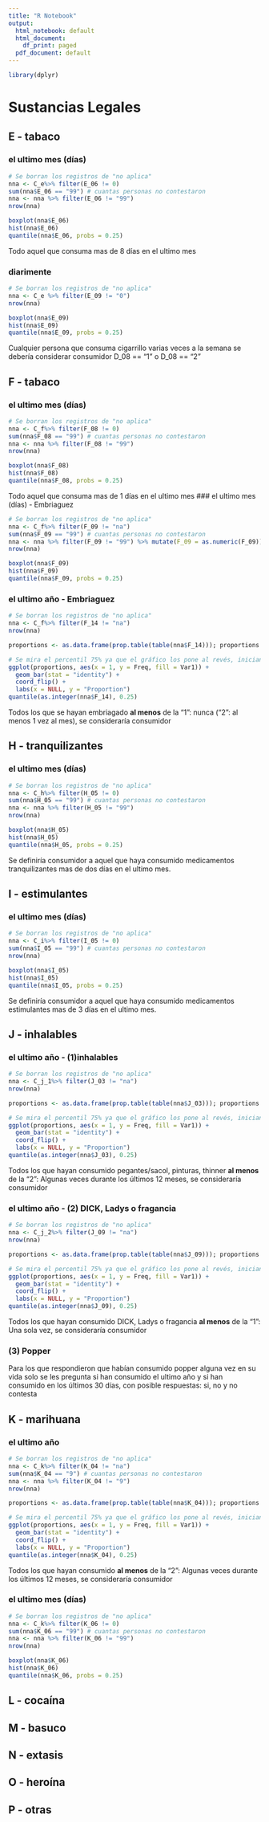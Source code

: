 ---
title: "R Notebook"
output:
  html_notebook: default
  html_document:
    df_print: paged
  pdf_document: default
---
```{r}
library(dplyr)
```

# Sustancias Legales
## E - tabaco

###   el ultimo mes (días)
```{r}
# Se borran los registros de "no aplica"
nna <- C_e%>% filter(E_06 != 0)
sum(nna$E_06 == "99") # cuantas personas no contestaron
nna <- nna %>% filter(E_06 != "99")
nrow(nna)
```

```{r}
boxplot(nna$E_06)
hist(nna$E_06)
quantile(nna$E_06, probs = 0.25)
```
Todo aquel que consuma mas de 8 días en el ultimo mes

###   diarimente
```{r}
# Se borran los registros de "no aplica"
nna <- C_e %>% filter(E_09 != "0")
nrow(nna)
```

```{r}
boxplot(nna$E_09)
hist(nna$E_09)
quantile(nna$E_09, probs = 0.25)
```
Cualquier persona que consuma cigarrillo varias veces a la semana se debería considerar consumidor D_08 == "1" o  D_08 == "2"

## F - tabaco
###   el ultimo mes (días)
```{r}
# Se borran los registros de "no aplica"
nna <- C_f%>% filter(F_08 != 0)
sum(nna$F_08 == "99") # cuantas personas no contestaron
nna <- nna %>% filter(F_08 != "99")
nrow(nna)
```

```{r}
boxplot(nna$F_08)
hist(nna$F_08)
quantile(nna$F_08, probs = 0.25)
```


Todo aquel que consuma mas de 1 días en el ultimo mes
###  el ultimo mes (días) - Embriaguez
```{r}
# Se borran los registros de "no aplica"
nna <- C_f%>% filter(F_09 != "na")
sum(nna$F_09 == "99") # cuantas personas no contestaron
nna <- nna %>% filter(F_09 != "99") %>% mutate(F_09 = as.numeric(F_09))
nrow(nna)
```

```{r}
boxplot(nna$F_09)
hist(nna$F_09)
quantile(nna$F_09, probs = 0.25)
```  

###  el ultimo año - Embriaguez
```{r}
# Se borran los registros de "no aplica"
nna <- C_f%>% filter(F_14 != "na")
nrow(nna)
```

```{r}
proportions <- as.data.frame(prop.table(table(nna$F_14))); proportions

# Se mira el percentil 75% ya que el gráfico los pone al revés, iniciando por 5 (mas frecuentemente)
ggplot(proportions, aes(x = 1, y = Freq, fill = Var1)) +
  geom_bar(stat = "identity") +
  coord_flip() +  
  labs(x = NULL, y = "Proportion") 
quantile(as.integer(nna$F_14), 0.25)
```
Todos los que se hayan embriagado **al menos** de la "1": nunca ("2": al menos 1 vez al mes), se consideraría consumidor

## H - tranquilizantes
###  el ultimo mes (días)
```{r}
# Se borran los registros de "no aplica"
nna <- C_h%>% filter(H_05 != 0)
sum(nna$H_05 == "99") # cuantas personas no contestaron
nna <- nna %>% filter(H_05 != "99")
nrow(nna)
```

```{r}
boxplot(nna$H_05)
hist(nna$H_05)
quantile(nna$H_05, probs = 0.25)
```
Se definiría consumidor a aquel que haya consumido medicamentos tranquilizantes mas de dos días en el ultimo mes.


## I - estimulantes 
###  el ultimo mes (días)
```{r}
# Se borran los registros de "no aplica"
nna <- C_i%>% filter(I_05 != 0)
sum(nna$I_05 == "99") # cuantas personas no contestaron
nrow(nna)
```
```{r}
boxplot(nna$I_05)
hist(nna$I_05)
quantile(nna$I_05, probs = 0.25)
```
Se definiría consumidor a aquel que haya consumido medicamentos estimulantes mas de 3 días en el ultimo mes.


## J - inhalables
###  el ultimo año - (1)inhalables
```{r}
# Se borran los registros de "no aplica"
nna <- C_j_1%>% filter(J_03 != "na")
nrow(nna)
```

```{r}
proportions <- as.data.frame(prop.table(table(nna$J_03))); proportions

# Se mira el percentil 75% ya que el gráfico los pone al revés, iniciando por 5 (mas frecuentemente)
ggplot(proportions, aes(x = 1, y = Freq, fill = Var1)) +
  geom_bar(stat = "identity") +
  coord_flip() +  
  labs(x = NULL, y = "Proportion") 
quantile(as.integer(nna$J_03), 0.25)
```
Todos los que hayan consumido pegantes/sacol, pinturas, thinner **al menos** de la "2": Algunas veces durante los últimos 12 meses, se consideraría consumidor

###  el ultimo año - (2) DICK, Ladys o fragancia
```{r}
# Se borran los registros de "no aplica"
nna <- C_j_2%>% filter(J_09 != "na")
nrow(nna)
```
```{r}
proportions <- as.data.frame(prop.table(table(nna$J_09))); proportions

# Se mira el percentil 75% ya que el gráfico los pone al revés, iniciando por 5 (mas frecuentemente)
ggplot(proportions, aes(x = 1, y = Freq, fill = Var1)) +
  geom_bar(stat = "identity") +
  coord_flip() +  
  labs(x = NULL, y = "Proportion") 
quantile(as.integer(nna$J_09), 0.25)
```
Todos los que hayan consumido DICK, Ladys o fragancia **al menos** de la "1": Una sola vez, se consideraría consumidor

### (3) Popper
Para los que respondieron que habían consumido popper alguna vez en su vida solo se les pregunta si han consumido el ultimo año y si han consumido en los últimos 30 días, con posible respuestas: si, no y no contesta

## K - marihuana
###  el ultimo año 
```{r}
# Se borran los registros de "no aplica"
nna <- C_k%>% filter(K_04 != "na")
sum(nna$K_04 == "9") # cuantas personas no contestaron
nna <- nna %>% filter(K_04 != "9")
nrow(nna)
```
```{r}
proportions <- as.data.frame(prop.table(table(nna$K_04))); proportions

# Se mira el percentil 75% ya que el gráfico los pone al revés, iniciando por 5 (mas frecuentemente)
ggplot(proportions, aes(x = 1, y = Freq, fill = Var1)) +
  geom_bar(stat = "identity") +
  coord_flip() +  
  labs(x = NULL, y = "Proportion") 
quantile(as.integer(nna$K_04), 0.25)
```
Todos los que hayan consumido **al menos** de la "2": Algunas veces durante los últimos 12 meses, se consideraría consumidor

###   el ultimo mes (días)

```{r}
# Se borran los registros de "no aplica"
nna <- C_k%>% filter(K_06 != 0)
sum(nna$K_06 == "99") # cuantas personas no contestaron
nna <- nna %>% filter(K_06 != "99")
nrow(nna)
```
```{r}
boxplot(nna$K_06)
hist(nna$K_06)
quantile(nna$K_06, probs = 0.25)
```
## L - cocaína


## M - basuco


## N - extasis


## O - heroína


## P - otras
